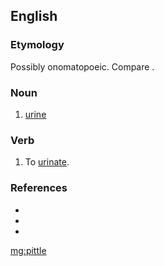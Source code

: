 ==English==

===Etymology===
Possibly onomatopoeic. Compare {{m|en|piddle}}.

===Noun===
{{en-noun|-}}

# {{lb|en|Northumbria}} [[urine]]

===Verb===
{{en-verb|pittl}}

# {{lb|en|Northumbria}} To [[urinate]].

===References===
* {{R:Northeast Dialect 2005}}
* {{R:New Geordie Dictionary 1987}}
* {{R:Todds Geordie 1977}}

[[mg:pittle]]